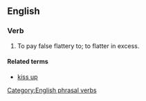 ==English==
===Verb===
{{en-verb|inf=to [[kiss]] [[up]] [[to]]|kisses up to|kissing up to|kissed up to}}
# {{transitive|idiom}} To pay false flattery to; to flatter in excess. 

====Related terms====
*[[kiss up]]

[[Category:English phrasal verbs]]